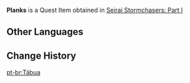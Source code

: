 {{Item Infobox
|id           = 101572
|image        = Item Sturdy Plank.png
|type         = Quest Items
|description  = Wooden planks obtained from a [[Treasure Hoarder]] camp. You can use them for repairs.
|source1      = Obtained during [[Seirai Stormchasers: Part I]].
}}
'''Planks''' is a Quest Item obtained in [[Seirai Stormchasers: Part I]]

==Other Languages==
{{Other Languages|default_hidden = 1
|en      = Planks
|zhs     = 木板
|zhs_rm  = Mùbǎn
|zht     = 木板
|zht_rm  = Mùbǎn
|ja      = 木の板
|ja_rm   = Ki no Ita
|ko      = 나무판자
|ko_rm   = Namupanja
|es      = Tabla de madera
|fr      = Planches
|ru      = Деревянная доска
|th      = ไม้กระดาน
|th_rm   = Mai Kradan
|vi      = Ván Gỗ
|de      = Brett
|id      = Papan
|pt      = Tábua
}}

==Change History==
{{Change History|2.1}}

[[pt-br:Tábua]]